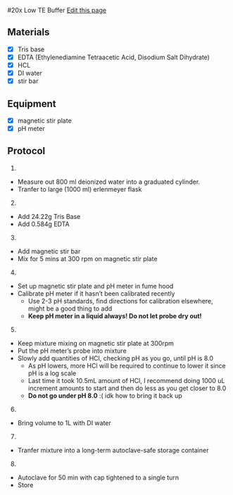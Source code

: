 #20x Low TE Buffer
[Edit this page](https://github.com/remygatins/GatinsLab/edit/main/low_te_buffer.qmd)

## Materials
- [x] Tris base
- [x] EDTA (Ethylenediamine Tetraacetic Acid, Disodium Salt Dihydrate)
- [x] HCL
- [X] DI water
- [x] stir bar

## Equipment
- [x] magnetic stir plate
- [x] pH meter


## Protocol
1.
- Measure out 800 ml deionized water into a graduated cylinder.
- Tranfer to large (1000 ml) erlenmeyer flask

2. 
- Add 24.22g Tris Base
- Add 0.584g EDTA

3. 
- Add magnetic stir bar
- Mix for 5 mins at 300 rpm on magnetic stir plate

4.
- Set up magnetic stir plate and pH meter in fume hood
- Calibrate pH meter if it hasn't been calibrated recently
  - Use 2-3 pH standards, find directions for calibration elsewhere, might be a good thing to add
  - **Keep pH meter in a liquid always! Do not let probe dry out!**

5. 
- Keep mixture mixing on magnetic stir plate at 300rpm
- Put the pH meter's probe into mixture
- Slowly add quantities of HCl, checking pH as you go, until pH is 8.0
  - As pH lowers, more HCl will be required to continue to lower it since pH is a log scale
  - Last time it took 10.5mL amount of HCl, I recommend doing 1000 uL increment amounts to start and then do less as you get closer to 8.0
  - **Do not go under pH 8.0** :( idk how to bring it back up

6. 
- Bring volume to 1L with DI water

7.
- Tranfer mixture into a long-term autoclave-safe storage container

8.
- Autoclave for 50 min with cap tightened to a single turn
- Store
